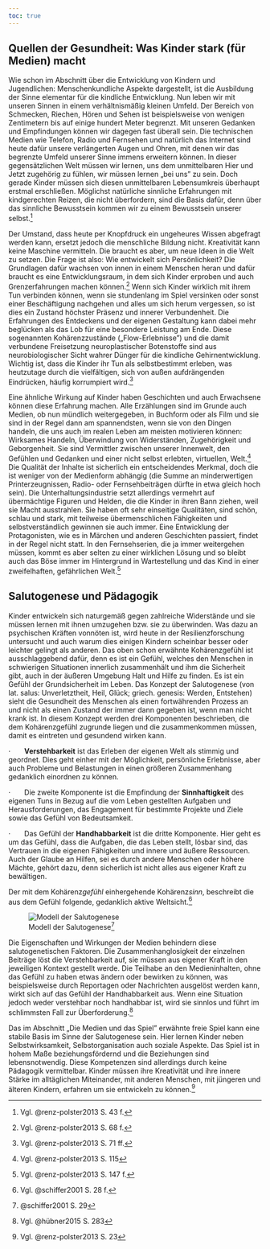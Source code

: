 ---
toc: true
---

## Quellen der Gesundheit: Was Kinder stark (für Medien) macht

Wie schon im Abschnitt über die Entwicklung von Kindern und Jugendlichen: Menschenkundliche Aspekte dargestellt, ist die Ausbildung der Sinne elementar für die kindliche Entwicklung. Nun leben wir mit unseren Sinnen in einem verhältnismäßig kleinen Umfeld. Der Bereich von Schmecken, Riechen, Hören und Sehen ist beispielsweise von wenigen Zentimetern bis auf einige hundert Meter begrenzt. Mit unseren Gedanken und Empfindungen können wir dagegen fast überall sein. Die technischen Medien wie Telefon, Radio und Fernsehen und natürlich das Internet sind heute dafür unsere verlängerten Augen und Ohren, mit denen wir das begrenzte Umfeld unserer Sinne immens erweitern können. In dieser gegensätzlichen Welt müssen wir lernen, uns dem unmittelbaren Hier und Jetzt zugehörig zu fühlen, wir müssen lernen „bei uns" zu sein. Doch gerade Kinder müssen sich diesen unmittelbaren Lebensumkreis überhaupt erstmal erschließen. Möglichst natürliche sinnliche Erfahrungen mit kindgerechten Reizen, die nicht überfordern, sind die Basis dafür, denn über das sinnliche Bewusstsein kommen wir zu einem Bewusstsein unserer selbst.[^1]

[^1]: Vgl. @renz-polster2013 S. 43 f.

Der Umstand, dass heute per Knopfdruck ein ungeheures Wissen abgefragt werden kann, ersetzt jedoch die menschliche Bildung nicht. Kreativität kann keine Maschine vermitteln. Die braucht es aber, um neue Ideen in die Welt zu setzen. Die Frage ist also: Wie entwickelt sich Persönlichkeit? Die Grundlagen dafür wachsen von innen in einem Menschen heran und dafür braucht es eine Entwicklungsraum, in dem sich Kinder erproben und auch Grenzerfahrungen machen können.[^2] Wenn sich Kinder wirklich mit ihrem Tun verbinden können, wenn sie stundenlang im Spiel versinken oder sonst einer Beschäftigung nachgehen und alles um sich herum vergessen, so ist dies ein Zustand höchster Präsenz und innerer Verbundenheit. Die Erfahrungen des Entdeckens und der eigenen Gestaltung kann dabei mehr beglücken als das Lob für eine besondere Leistung am Ende. Diese sogenannten Kohärenzzustände („Flow-Erlebnisse") und die damit verbundene Freisetzung neuroplastischer Botenstoffe sind aus neurobiologischer Sicht wahrer Dünger für die kindliche Gehirnentwicklung. Wichtig ist, dass die Kinder ihr Tun als selbstbestimmt erleben, was heutzutage durch die vielfältigen, sich von außen aufdrängenden Eindrücken, häufig korrumpiert wird.[^3]

[^2]: Vgl. @renz-polster2013 S. 68 f.

[^3]: Vgl. @renz-polster2013 S. 71 ff.

Eine ähnliche Wirkung auf Kinder haben Geschichten und auch Erwachsene können diese Erfahrung machen. Alle Erzählungen sind im Grunde auch Medien, ob nun mündlich weitergegeben, in Buchform oder als Film und sie sind in der Regel dann am spannendsten, wenn sie von den Dingen handeln, die uns auch im realen Leben am meisten motivieren können: Wirksames Handeln, Überwindung von Widerständen, Zugehörigkeit und Geborgenheit. Sie sind Vermittler zwischen unserer Innenwelt, den Gefühlen und Gedanken und einer nicht selbst erlebten, virtuellen, Welt.[^4] Die Qualität der Inhalte ist sicherlich ein entscheidendes Merkmal, doch die ist weniger von der Medienform abhängig (die Summe an minderwertigen Printerzeugnissen, Radio- oder Fernsehbeiträgen dürfte in etwa gleich hoch sein). Die Unterhaltungsindustrie setzt allerdings vermehrt auf übermächtige Figuren und Helden, die die Kinder in ihren Bann ziehen, weil sie Macht ausstrahlen. Sie haben oft sehr einseitige Qualitäten, sind schön, schlau und stark, mit teilweise übermenschlichen Fähigkeiten und selbstverständlich gewinnen sie auch immer. Eine Entwicklung der Protagonisten, wie es in Märchen und anderen Geschichten passiert, findet in der Regel nicht statt. In den Fernsehserien, die ja immer weitergehen müssen, kommt es aber selten zu einer wirklichen Lösung und so bleibt auch das Böse immer im Hintergrund in Wartestellung und das Kind in einer zweifelhaften, gefährlichen Welt.[^5]

[^4]: Vgl. @renz-polster2013 S. 115

[^5]: Vgl. @renz-polster2013 S. 147 f.

## Salutogenese und Pädagogik

Kinder entwickeln sich naturgemäß gegen zahlreiche Widerstände und sie müssen lernen mit ihnen umzugehen bzw. sie zu überwinden. Was dazu an psychischen Kräften vonnöten ist, wird heute in der Resilienzforschung untersucht und auch warum dies einigen Kindern scheinbar besser oder leichter gelingt als anderen. Das oben schon erwähnte Kohärenzgefühl ist ausschlaggebend dafür, denn es ist ein Gefühl, welches den Menschen in schwierigen Situationen innerlich zusammenhält und ihm die Sicherheit gibt, auch in der äußeren Umgebung Halt und Hilfe zu finden. Es ist ein Gefühl der Grundsicherheit im Leben. Das Konzept der Salutogenese (von lat. salus: Unverletztheit, Heil, Glück; griech. genesis: Werden, Entstehen) sieht die Gesundheit des Menschen als einen fortwährenden Prozess an und nicht als einen Zustand der immer dann gegeben ist, wenn man nicht krank ist. In diesem Konzept werden drei Komponenten beschrieben, die dem Kohärenzgefühl zugrunde liegen und die zusammenkommen müssen, damit es eintreten und gesundend wirken kann.

·       **Verstehbarkeit** ist das Erleben der eigenen Welt als stimmig und geordnet. Dies geht einher mit der Möglichkeit, persönliche Erlebnisse, aber auch Probleme und Belastungen in einen größeren Zusammenhang gedanklich einordnen zu können.

·       Die zweite Komponente ist die Empfindung der **Sinnhaftigkeit** des eigenen Tuns in Bezug auf die vom Leben gestellten Aufgaben und Herausforderungen, das Engagement für bestimmte Projekte und Ziele sowie das Gefühl von Bedeutsamkeit.

·       Das Gefühl der **Handhabbarkeit** ist die dritte Komponente. Hier geht es um das Gefühl, dass die Aufgaben, die das Leben stellt, lösbar sind, das Vertrauen in die eigenen Fähigkeiten und innere und äußere Ressourcen. Auch der Glaube an Hilfen, sei es durch andere Menschen oder höhere Mächte, gehört dazu, denn sicherlich ist nicht alles aus eigener Kraft zu bewältigen.

Der mit dem Kohärenz*gefühl* einhergehende Kohärenz*sinn*, beschreibt die aus dem Gefühl folgende, gedanklich aktive Weltsicht.[^6]

[^6]: Vgl. @schiffer2001 S. 28 f.

![Modell der Salutogenese[^7]](images/salutogenese.jpg){#fig-salutogenese}

[^7]: @schiffer2001 S. 29

[^8]: @schiffer2001 S. 29

Die Eigenschaften und Wirkungen der Medien behindern diese salutogenetischen Faktoren. Die Zusammenhanglosigkeit der einzelnen Beiträge löst die Verstehbarkeit auf, sie müssen aus eigener Kraft in den jeweiligen Kontext gestellt werde. Die Teilhabe an den Medieninhalten, ohne das Gefühl zu haben etwas ändern oder bewirken zu können, was beispielsweise durch Reportagen oder Nachrichten ausgelöst werden kann, wirkt sich auf das Gefühl der Handhabbarkeit aus. Wenn eine Situation jedoch weder verstehbar noch handhabbar ist, wird sie sinnlos und führt im schlimmsten Fall zur Überforderung.[^9]

[^9]: Vgl. @hübner2015 S. 283

Das im Abschnitt „Die Medien und das Spiel" erwähnte freie Spiel kann eine stabile Basis im Sinne der Salutogenese sein. Hier lernen Kinder neben Selbstwirksamkeit, Selbstorganisation auch soziale Aspekte. Das Spiel ist in hohem Maße beziehungsfördernd und die Beziehungen sind lebensnotwendig. Diese Kompetenzen sind allerdings durch keine Pädagogik vermittelbar. Kinder müssen ihre Kreativität und ihre innere Stärke im alltäglichen Miteinander, mit anderen Menschen, mit jüngeren und älteren Kindern, erfahren um sie entwickeln zu können.[^10]

[^10]: Vgl. @renz-polster2013 S. 23
